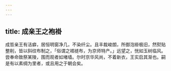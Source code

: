 ```yaml
---
---
---
```

title: 成亲王之袍褂
---



成哲亲王有洁癖，居恒明窗净几，不染纤尘。且丰裁峻朗，所御泡褂极旧，然熨贴整削，皆以斜纹布制之，「俗谓之褡裢布，为京师特产。」远望之，恍如玉树临风。尝奉命致祭某陵，围而观者如堵墙。尔时京华风尚，不着新衣，王实启其渐也。嗣是有以素绸为里者，或且用之于朝会矣。